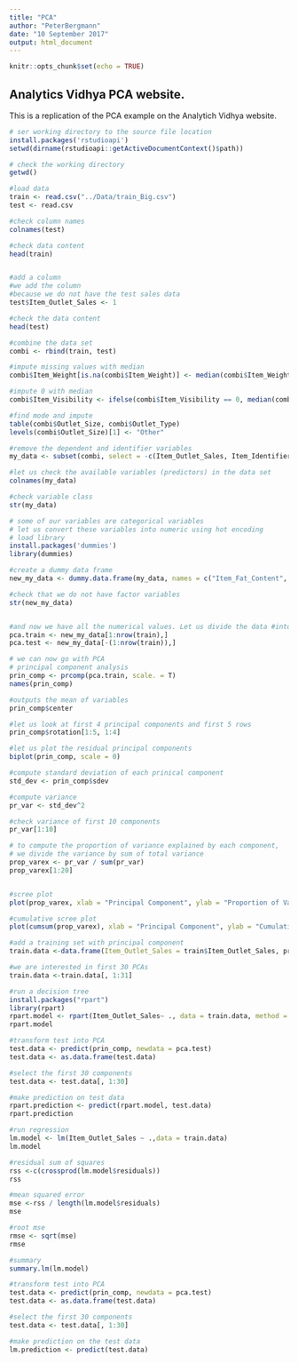 ```yaml
---
title: "PCA"
author: "PeterBergmann"
date: "10 September 2017"
output: html_document
---
```


```r
knitr::opts_chunk$set(echo = TRUE)
```

## Analytics Vidhya PCA website.

This is a replication of the PCA example on the Analytich Vidhya website.

```r

# ser working directory to the source file location
install.packages('rstudioapi')
setwd(dirname(rstudioapi::getActiveDocumentContext()$path))

# check the working directory
getwd()

#load data
train <- read.csv("../Data/train_Big.csv")
test <- read.csv

#check column names
colnames(test)

#check data content
head(train)


#add a column
#we add the column
#because we do not have the test sales data
test$Item_Outlet_Sales <- 1

#check the data content
head(test)

#combine the data set
combi <- rbind(train, test)

#impute missing values with median
combi$Item_Weight[is.na(combi$Item_Weight)] <- median(combi$Item_Weight, na.rm = TRUE)

#impute 0 with median
combi$Item_Visibility <- ifelse(combi$Item_Visibility == 0, median(combi$Item_Visibility), combi$Item_Visibility)

#find mode and impute
table(combi$Outlet_Size, combi$Outlet_Type)
levels(combi$Outlet_Size)[1] <- "Other"

#remove the dependent and identifier variables
my_data <- subset(combi, select = -c(Item_Outlet_Sales, Item_Identifier, Outlet_Identifier))

#let us check the available variables (predictors) in the data set
colnames(my_data)

#check variable class
str(my_data)

# some of our variables are categorical variables
# let us convert these variables into numeric using hot encoding
# load library
install.packages('dummies')
library(dummies)

#create a dummy data frame
new_my_data <- dummy.data.frame(my_data, names = c("Item_Fat_Content", "Item_Type", "Outler_Establishment_Year", "Outlet_Size", "Outlet_Location_Type", "Outlet_Type"))

#check that we do not have factor variables
str(new_my_data)


#and now we have all the numerical values. Let us divide the data #into test and train
pca.train <- new_my_data[1:nrow(train),]
pca.test <- new_my_data[-(1:nrow(train)),]

# we can now go with PCA
# principal component analysis
prin_comp <- prcomp(pca.train, scale. = T)
names(prin_comp)

#outputs the mean of variables
prin_comp$center

#let us look at first 4 principal components and first 5 rows
prin_comp$rotation[1:5, 1:4]

#let us plot the residual principal components
biplot(prin_comp, scale = 0)

#compute standard deviation of each prinical component
std_dev <- prin_comp$sdev

#compute variance
pr_var <- std_dev^2

#check variance of first 10 components
pr_var[1:10]

# to compute the proportion of variance explained by each component,
# we divide the variance by sum of total variance
prop_varex <- pr_var / sum(pr_var)
prop_varex[1:20]


#scree plot
plot(prop_varex, xlab = "Principal Component", ylab = "Proportion of Variance Explained", type = "b")

#cumulative scree plot
plot(cumsum(prop_varex), xlab = "Principal Component", ylab = "Cumulative Proportion of Variance Explained", type = "b")

#add a training set with principal component
train.data <-data.frame(Item_Outlet_Sales = train$Item_Outlet_Sales, prin_comp$x)

#we are interested in first 30 PCAs
train.data <-train.data[, 1:31]

#run a decision tree
install.packages("rpart")
library(rpart)
rpart.model <- rpart(Item_Outlet_Sales~ ., data = train.data, method = "anova")
rpart.model

#transform test into PCA
test.data <- predict(prin_comp, newdata = pca.test)
test.data <- as.data.frame(test.data)

#select the first 30 components
test.data <- test.data[, 1:30]

#make prediction on test data
rpart.prediction <- predict(rpart.model, test.data)
rpart.prediction

#run regression
lm.model <- lm(Item_Outlet_Sales ~ .,data = train.data)
lm.model

#residual sum of squares
rss <-c(crossprod(lm.model$residuals))
rss

#mean squared error
mse <-rss / length(lm.model$residuals)
mse

#root mse
rmse <- sqrt(mse)
rmse

#summary
summary.lm(lm.model)

#transform test into PCA
test.data <- predict(prin_comp, newdata = pca.test)
test.data <- as.data.frame(test.data)

#select the first 30 components
test.data <- test.data[, 1:30]

#make prediction on the test data
lm.prediction <- predict(test.data)


```

